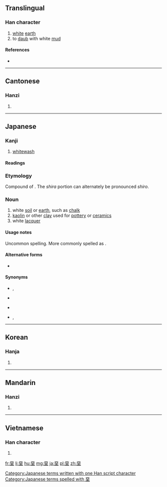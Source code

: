 {{also|垩|聖}}
==Translingual==

===Han character===
{{Han char|rn=32|rad=土|as=08|sn=11|four=1010<sub>4</sub>|canj=一一土 (MMG)|ids=⿱[[亞]][[土]]}}

# [[white]] [[earth]]
# to [[daub]] with white [[mud]]

====References====
* {{Han ref|kx=0232.080|dkj=05215|dj=0469.100|hdz=10449.060|uh=580A|ud=22538|bh=B0EE|bd=45294}}

----

==Cantonese==

===Hanzi===
{{yue-hanzi|jyut=[[ok3]]|y=ok3|sim=垩}}

# {{defn|lang=yue|sort=土08}}

----

==Japanese==

===Kanji===
{{ja-kanji|grade=uc|rs=土08}}

# [[whitewash]]

====Readings====
{{ja-readings
|goon=[[あく]] (aku)
|kanon=[[あく]] (aku)
|kanyoon=[[あ]] (a)
|on=[[お]] (o)
|kun=[[いろつち]] (irotsuchi), [[しらつち]] (shiratsuchi), [[しろつち]] (shirotsuchi)
}}

===Etymology===
Compound of {{compound|lang=ja|sort=しらつち|白|tr1=しら, shira|t1=white|土|tr2=つち, tsuchi|t2=earth, soil}}.  The ''shira'' portion can alternately be pronounced ''shiro''.

===Noun===
{{ja-noun|k|hira=しらつち|rom=shiratsuchi}}

{{ja-noun|k|hira=しろつち|rom=shirotsuchi}}

# white [[soil]] or [[earth]], such as [[chalk]]
# [[kaolin]] or other [[clay]] used for [[pottery]] or [[ceramics]]
# white [[lacquer]]

====Usage notes====
Uncommon spelling.  More commonly spelled as {{l|ja|白土}}.

====Alternative forms====
* {{l|ja|白土|tr=[[しらつち]], ''[[shiratsuchi]]''; [[しろつち]], ''[[shirotsuchi]]''}}

====Synonyms====
* {{sense|white soil or earth}} {{l|ja|白亜}}, {{l|ja|白堊|tr=[[はくあ]], ''[[hakua#Japanese|hakua]]''}}
* {{sense|white soil or earth}} {{l|ja|白土|tr=[[はくど]], ''[[hakudo#Japanese|hakudo]]''}}
* {{sense|potter's clay}} {{l|ja|陶土|tr=[[とうど]], ''[[tōdo#Japanese|tōdo]]''}}
* {{sense|white lacquer}} {{l|ja|白亜}}, {{l|ja|白堊|tr=[[はくあ]], ''[[hakua#Japanese|hakua]]''}}

[[Category:Japanese terms written with one Han script character]]
[[Category:Japanese terms spelled with 堊]]
----

==Korean==

===Hanja===
{{ko-hanja|hangeul=악|rv=ak|mr=ak}}

# {{defn|lang=ko|sort=土08}}

----

==Mandarin==

===Hanzi===
{{cmn-hanzi|sim=垩|pin=[[è]] ([[e4]])|wg=o<sup>4</sup>}}

# {{defn|lang=cmn|sort=土08}}

----

==Vietnamese==

===Han character===
{{vi-hantu|[[ác]]|rs=土08}}

# {{defn|lang=vi|sort=土08}}

[[fr:堊]]
[[li:堊]]
[[hu:堊]]
[[mg:堊]]
[[ja:堊]]
[[pl:堊]]
[[zh:堊]]